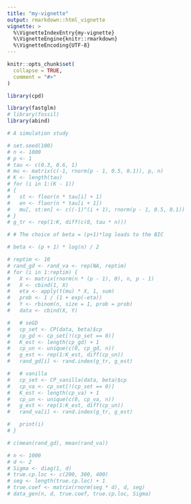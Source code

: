 ```yaml
---
title: "my-vignette"
output: rmarkdown::html_vignette
vignette: >
  %\VignetteIndexEntry{my-vignette}
  %\VignetteEngine{knitr::rmarkdown}
  %\VignetteEncoding{UTF-8}
---
```


```r
knitr::opts_chunk$set(
  collapse = TRUE,
  comment = "#>"
)
```

```r
library(cpd)
```

```r
library(fastglm)
# library(fossil)
library(abind)

# A simulation study

# set.seed(100)
# n <- 1000
# p <- 1
# tau <- c(0.3, 0.6, 1)
# mu <- matrix(c(-1, rnorm(p - 1, 0.5, 0.1)), p, n)
# K <- length(tau)
# for (i in 1:(K - 1))
# {
#   st <- floor(n * tau[i] + 1)
#   en <- floor(n * tau[i + 1])
#   mu[, st:en] <- c((-1)^(i + 1), rnorm(p - 1, 0.5, 0.1))
# }
# g_tr <- rep(1:K, diff(c(0, tau * n)))

# # The choice of beta = (p+1)*log leads to the BIC

# beta <- (p + 1) * log(n) / 2

# reptim <- 10
# rand_gd <- rand_va <- rep(NA, reptim)
# for (i in 1:reptim) {
#   X <- matrix(rnorm(n * (p - 1), 0), n, p - 1)
#   X <- cbind(1, X)
#   eta <- apply(t(mu) * X, 1, sum)
#   prob <- 1 / (1 + exp(-eta))
#   Y <- rbinom(n, size = 1, prob = prob)
#   data <- cbind(X, Y)

#   # seGD
#   cp_set <- CP(data, beta)$cp
#   cp_gd <- cp_set[!(cp_set == 0)]
#   K_est <- length(cp_gd) + 1
#   cp_un <- unique(c(0, cp_gd, n))
#   g_est <- rep(1:K_est, diff(cp_un))
#   rand_gd[i] <- rand.index(g_tr, g_est)

#   # vanilla
#   cp_set <- CP_vanilla(data, beta)$cp
#   cp_va <- cp_set[!(cp_set == 0)]
#   K_est <- length(cp_va) + 1
#   cp_un <- unique(c(0, cp_va, n))
#   g_est <- rep(1:K_est, diff(cp_un))
#   rand_va[i] <- rand.index(g_tr, g_est)

#   print(i)
# }

# c(mean(rand_gd), mean(rand_va))

# n <- 1000
# d <- 2
# Sigma <- diag(1, d)
# true.cp.loc <- c(200, 300, 400)
# seg <- length(true.cp.loc) + 1
# true.coef <- matrix(rnorm(seg * d), d, seg)
# data_gen(n, d, true.coef, true.cp.loc, Sigma)

```